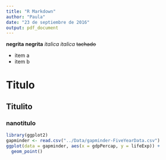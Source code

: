 ```yaml
---
title: "R Markdown"
author: "Paula"
date: "23 de septiembre de 2016"
output: pdf_document
---
```

**negrita**
__negrita__
*italica*
_italica_
~~tachado~~

* item a
* item b

# Titulo
## Titulito
### nanotitulo

```r
library(ggplot2)
gapminder <- read.csv("../Data/gapminder-FiveYearData.csv")
ggplot(data = gapminder, aes(x = gdpPercap, y = lifeExp)) +
  geom_point()
```



